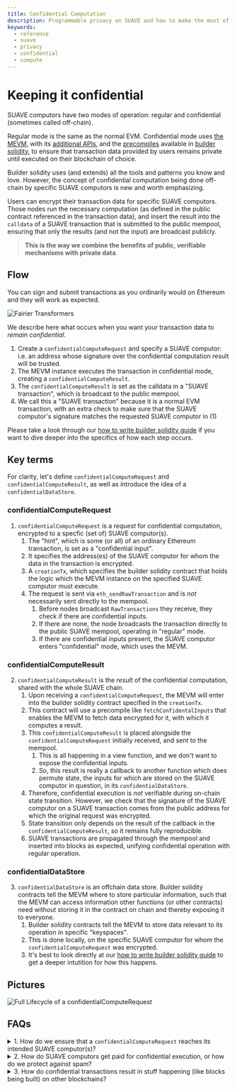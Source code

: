 ```yaml
---
title: Confidential Computation
description: Programmable privacy on SUAVE and how to make the most of it
keywords:
  - reference
  - suave
  - privacy
  - confidential
  - compute
---
```



# Keeping it confidential

SUAVE computors have two modes of operation: regular and confidential (sometimes called off-chain). 

Regular mode is the same as the normal EVM. Confidential mode uses [the MEVM](/technical/specs/rigil/mevm), with its [additional APIs](/technical/specs/rigil/mevm#confidential-apis), and the [precompiles](/technical/specs/rigil/precompiles) available in [builder solidity](/key-concepts/builder-solidity), to ensure that transaction data provided by users remains private until executed on their blockchain of choice.

Builder solidity uses (and extends) all the tools and patterns you know and love. However, the concept of confidential computation being done off-chain by specific SUAVE computors is new and worth emphasizing. 

Users can encrypt their transaction data for specific SUAVE computors. Those nodes run the necessary computation (as defined in the public contract referenced in the transaction data), and insert the result into the `calldata` of a SUAVE transaction that is submitted to the public mempool, ensuring that only the results (and not the input) are broadcast publicly. 

> **This is the way we combine the benefits of public, verifiable mechanisms with private data**.

## Flow

You can sign and submit transactions as you ordinarily would on Ethereum and they will work as expected. 

<AlignItems horizontal="center" vertical="center" sideMargin={0}>
<div>
  <img alt="Fairier Transformers" src={require('/static/img/basic_flow_mevshare.png').default} />
</div>
</AlignItems>

We describe here what occurs when you want your transaction data to _remain confidential_.

1. Create a `confidentialComputeRequest` and specify a SUAVE computor: i.e. an address whose signature over the confidential computation result will be trusted. 
2. The MEVM instance executes the transaction in confidential mode, creating a `confidentialComputeResult`.
3. The `confidentialComputeResult` is set as the calldata in a "SUAVE transaction", which is broadcast to the public mempool.
4. We call this a "SUAVE transaction" because it is a normal EVM transaction, with an extra check to make sure that the SUAVE computor's signature matches the requested SUAVE computor in (1)

Please take a look through our [how to write builder solidity guide](/how-to/write-builder-solidity) if you want to dive deeper into the specifics of how each step occurs.

## Key terms

For clarity, let's define `confidentialComputeRequest` and `confidentialComputeResult`, as well as introduce the idea of a `confidentialDataStore`. 

### confidentialComputeRequest

1. `confidentialComputeRequest` is a _request_ for confidential computation, encrypted to a specfic (set of) SUAVE computor(s). 
    1. The "hint", which is some (or all) of an ordinary Ethereum transaction, is set as a "confidential input".
    2. It specifies the address(es) of the SUAVE computor for whom the data in the transaction is encrypted. 
    3. A `creationTx`, which specifies the builder solidity contract that holds the logic which the MEVM instance on the specified SUAVE computor must execute.
    3. The request is sent via `eth_sendRawTransaction` and is _not_ necessarily sent directly to the mempool.
        1. Before nodes broadcast `RawTransactions` they receive, they check if there are confidential inputs. 
        2. If there are none, the node broadcasts the transaction directly to the public SUAVE mempool, operating in "regular" mode.
        3. If there are confidential inputs present, the SUAVE computor enters "confidential" mode, which uses the MEVM.

### confidentialComputeResult

2. `confidentialComputeResult` is the _result_ of the confidential computation, shared with the whole SUAVE chain. 
    1. Upon receiving a `confidentialComputeRequest`, the MEVM will enter into the builder solidity contract specified in the `creationTx`.
    2. This contract will use a precompile like `fetchConfidentalInputs` that enables the MEVM to fetch data encrypted for it, with which it computes a result.
    3. This `confidentialComputeResult` is placed alongside the `confidentialComputeRequest` initially received, and sent to the mempool.
        1. This is all happening in a view function, and we don't want to expose the confidential inputs. 
        2. So, this result is really a callback to another function which does permute state, the inputs for which are stored on the SUAVE computor in question, in its `confidentialDataStore`.
    4. Therefore, confidential execution is _not_ verifiable during on-chain state transition. However, we check that the signature of the SUAVE computor on a SUAVE transaction comes from the public address for which the original request was encrypted. 
    5. State transition only depends on the result of the callback in the `confidentialComputeResult`, so it remains fully reproducible.
    6. SUAVE transactions are propagated through the mempool and inserted into blocks as expected, unifying confidential operation with regular operation.

### confidentialDataStore

3. `confidentialDataStore` is an offchain data store. Builder solidity contracts tell the MEVM where to store particular information, such that the MEVM can access information other functions (or other contracts) need without storing it in the contract on chain and thereby exposing it to everyone.
    1. Builder solidity contracts tell the MEVM to store data relevant to its operation in specific "keyspaces". 
    2. This is done locally, on the specific SUAVE computor for whom the `confidentialComputeRequest` was encrypted.
    2. It's best to look directly at our [how to write builder solidity guide](/how-to/write-builder-solidity) to get a deeper intutition for how this happens.

## Pictures

<AlignItems horizontal="center" vertical="center" sideMargin={0}>
<div>
  <img alt="Full Lifecycle of a confidentialComputeRequest" src={require('/static/img/confidentialCompute.png').default} />
</div>
</AlignItems>

## FAQs

<details>
  <summary>1. How do we ensure that a <code>confidentialComputeRequest</code> reaches its intended SUAVE computor(s)?</summary>
  <div>
    <div>
      Ensuring users can send their requests directly to the specified SUAVE computor is an area of active research. One way to do this is to ensure that the logic for sending encrypted messages to their intended recipient lives within SGX, so we can be sure it won't be tampered with.
    </div>
  </div>
</details>

<details>
  <summary>2. How do SUAVE computors get paid for confidential execution, or how do we protect against spam?</summary>
  <div>
    <div>
      We require a signature for each <code>confidentialComputeRequest</code>. These requests also include a <code>creationTx</code> with a gas price, thereby limiting spam. How to price SUAVE gas correctly without leaking too much information about the nature of the request is an active area of research.
    </div>
  </div>
</details>

<details>
  <summary>3. How do confidential transactions result in stuff happening (like blocks being built) on other blockchains?</summary>
  <div>
    <div>
      What we describe above occurs on SUAVE. It is the responsibility of applications on SUAVE to broadcast blocks that have been built, or the result of various kinds of auction, back to other blockchains (like Ethereum). At first, we assume that this will happen via already-established relays. You can see a <a href="/how-to/write-builder-solidity#3-the-build">worked example involving block building here</a>.
    </div>
  </div>
</details>
